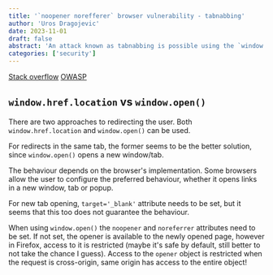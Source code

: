 ```yaml
---
title: '`noopener norefferer` browser vulnerability - tabnabbing'
author: 'Uros Dragojevic'
date: 2023-11-01
draft: false
abstract: 'An attack known as tabnabbing is possible using the `window.opener` attribute available in the browser. `noopener norefferer` is a way to prevent the attack.'
categories: ['security']
---
```


[Stack overflow](https://stackoverflow.com/questions/50709625/link-with-target-blank-and-rel-noopener-noreferrer-still-vulnerable)
[OWASP](https://owasp.org/www-community/attacks/Reverse_Tabnabbing)

## `window.href.location` vs `window.open()`

There are two approaches to redirecting the user. Both `window.href.location` and `window.open()` can be used.

For redirects in the same tab, the former seems to be the better solution, since `window.open()` opens a new window/tab.

The behaviour depends on the browser's implementation. Some browsers allow the user to configure the preferred behaviour, whether it opens links in a new window, tab or popup.

For new tab opening, `target='_blank'` attribute needs to be set, but it seems that this too does not guarantee the behaviour.

When using `window.open()` the `noopener` and `noreferrer` attributes need to be set. If not set, the opener is available to the newly opened page, however in Firefox, access to it is restricted (maybe it's safe by default, still better to not take the chance I guess).
Access to the `opener` object is restricted when the request is cross-origin, same origin has access to the entire object!